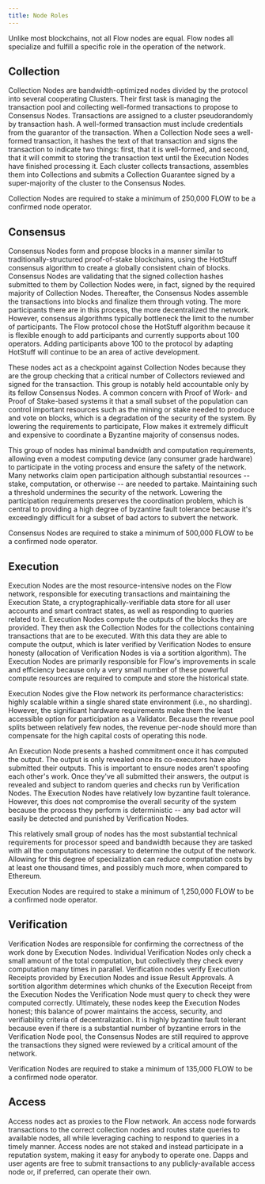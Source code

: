 ```yaml
---
title: Node Roles
---
```


Unlike most blockchains, not all Flow nodes are equal. Flow nodes all specialize and fulfill a specific role in the operation of the network.

<!-- [block:image]
{
  "images": [
    {
      "image": [
        "https://files.readme.io/cd9a005-flow-diagram.gif",
        "flow-diagram.gif",
        900,
        900,
        "#f8f4f1"
      ],
      "caption": "",
      "sizing": "smart"
    }
  ]
}
[/block] -->

<!-- [block:api-header]
{
  "title": "Node Roles"
}
[/block] -->

## Collection

Collection Nodes are bandwidth-optimized nodes divided by the protocol into several cooperating Clusters. Their first task is managing the transaction pool and collecting well-formed transactions to propose to Consensus Nodes. Transactions are assigned to a cluster pseudorandomly by transaction hash. A well-formed transaction must include credentials from the guarantor of the transaction. When a Collection Node sees a well-formed transaction, it hashes the text of that transaction and signs the transaction to indicate two things: first, that it is well-formed, and second, that it will commit to storing the transaction text until the Execution Nodes have finished processing it. Each cluster collects transactions, assembles them into Collections and submits a Collection Guarantee signed by a super-majority of the cluster to the Consensus Nodes.

Collection Nodes are required to stake a minimum of 250,000 FLOW to be a confirmed node operator.

## Consensus

Consensus Nodes form and propose blocks in a manner similar to traditionally-structured proof-of-stake blockchains, using the HotStuff consensus algorithm to create a globally consistent chain of blocks. Consensus Nodes are validating that the signed collection hashes submitted to them by Collection Nodes were, in fact, signed by the required majority of Collection Nodes. Thereafter, the Consensus Nodes assemble the transactions into blocks and finalize them through voting.
The more participants there are in this process, the more decentralized the network. However, consensus algorithms typically bottleneck the limit to the number of participants. The Flow protocol chose the HotStuff algorithm because it is flexible enough to add participants and currently supports about 100 operators. Adding participants above 100 to the protocol by adapting HotStuff will continue to be an area of active development.

These nodes act as a checkpoint against Collection Nodes because they are the group checking that a critical number of Collectors reviewed and signed for the transaction. This group is notably held accountable only by its fellow Consensus Nodes. A common concern with Proof of Work- and Proof of Stake-based systems it that a small subset of the population can control important resources such as the mining or stake needed to produce and vote on blocks, which is a degradation of the security of the system. By lowering the requirements to participate, Flow makes it extremely difficult and expensive to coordinate a Byzantine majority of consensus nodes.

This group of nodes has minimal bandwidth and computation requirements, allowing even a modest computing device (any consumer grade hardware) to participate in the voting process and ensure the safety of the network. Many networks claim open participation although substantial resources -- stake, computation, or otherwise -- are needed to partake. Maintaining such a threshold undermines the security of the network. Lowering the participation requirements preserves the coordination problem, which is central to providing a high degree of byzantine fault tolerance because it's exceedingly difficult for a subset of bad actors to subvert the network.

Consensus Nodes are required to stake a minimum of 500,000 FLOW to be a confirmed node operator.

## Execution

Execution Nodes are the most resource-intensive nodes on the Flow network, responsible for executing transactions and maintaining the Execution State, a cryptographically-verifiable data store for all user accounts and smart contract states, as well as responding to queries related to it. Execution Nodes compute the outputs of the blocks they are provided. They then ask the Collection Nodes for the collections containing transactions that are to be executed. With this data they are able to compute the output, which is later verified by Verification Nodes to ensure honesty (allocation of Verification Nodes is via a sortition algorithm). The Execution Nodes are primarily responsible for Flow's improvements in scale and efficiency because only a very small number of these powerful compute resources are required to compute and store the historical state.

Execution Nodes give the Flow network its performance characteristics: highly scalable within a single shared state environment (i.e., no sharding). However, the significant hardware requirements make them the least accessible option for participation as a Validator. Because the revenue pool splits between relatively few nodes, the revenue per-node should more than compensate for the high capital costs of operating this node.

An Execution Node presents a hashed commitment once it has computed the output. The output is only revealed once its co-executors have also submitted their outputs. This is important to ensure nodes aren't spoofing each other's work. Once they've all submitted their answers, the output is revealed and subject to random queries and checks run by Verification Nodes. The Execution Nodes have relatively low byzantine fault tolerance. However, this does not compromise the overall security of the system because the process they perform is deterministic -- any bad actor will easily be detected and punished by Verification Nodes.

This relatively small group of nodes has the most substantial technical requirements for processor speed and bandwidth because they are tasked with all the computations necessary to determine the output of the network. Allowing for this degree of specialization can reduce computation costs by at least one thousand times, and possibly much more, when compared to Ethereum.

Execution Nodes are required to stake a minimum of 1,250,000 FLOW to be a confirmed node operator.

## Verification

Verification Nodes are responsible for confirming the correctness of the work done by Execution Nodes. Individual Verification Nodes only check a small amount of the total computation, but collectively they check every computation many times in parallel. Verification nodes verify Execution Receipts provided by Execution Nodes and issue Result Approvals. A sortition algorithm determines which chunks of the Execution Receipt from the Execution Nodes the Verification Node must query to check they were computed correctly. Ultimately, these nodes keep the Execution Nodes honest; this balance of power maintains the access, security, and verifiability criteria of decentralization. It is highly byzantine fault tolerant because even if there is a substantial number of byzantine errors in the Verification Node
pool, the Consensus Nodes are still required to approve the transactions they signed were reviewed by a critical amount of the network.

Verification Nodes are required to stake a minimum of 135,000 FLOW to be a confirmed node operator.

## Access

Access nodes act as proxies to the Flow network. An access node forwards transactions to the correct collection nodes and routes state queries to available nodes, all while leveraging caching to respond to queries in a timely manner. Access nodes are not staked and instead participate in a reputation system, making it easy for anybody to operate one. Dapps and user agents are free to submit transactions to any publicly-available access node or, if preferred, can operate their own. 

<!-- [block:callout]
{
  "type": "info",
  "title": "Resource Requirements",
  "body": "See [Setting Up a Node](doc:setting-up-a-node) for the expected resource use of each node type"
}
[/block] -->
